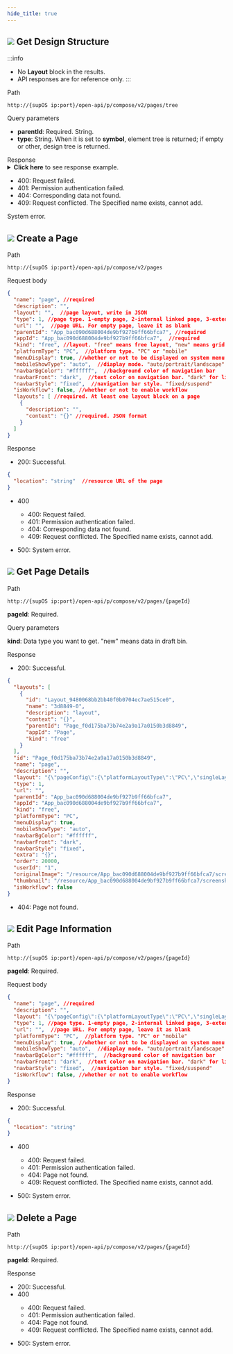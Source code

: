 ```yaml
---
hide_title: true
---
```




<div className='div'>
<div className='title'>

## ![](https://wordpressfreezonex.oss-accelerate.aliyuncs.com/openAPI/4.png) Get Design Structure

:::info
- No **Layout** block in the results.
- API responses are for reference only.
:::

</div>
<div className='grid'>
<div className='leftCol'>Path</div>
<div className='rightCol'>

```
http://{supOS ip:port}/open-api/p/compose/v2/pages/tree
```


</div>
<div className='leftCol'>Query parameters</div>
<div className='rightCol'>

- **parentId**: Required. String. 
- **type**: String. When it is set to **symbol**, element tree is returned; if empty or other, design tree is returned.

</div>
</div>
<div className="response">
<div className="grid">
<div className='leftCol'>Response</div>
<div className='rightCol'>

<Tabs>
<TabItem value="200" label="200" default>
<details>
<summary>
<strong>Click here</strong> to see response example.
</summary>

```json
{
  "id": "App_bac090d688004de9bf927b9ff66bfca7",
  "name": "desktop",
  "description": "",
  "appName": "Desktop",
  "appId": "App_bac090d688004de9bf927b9ff66bfca7",
  "templateName": "App",
  "appSecret": "cd5d7e2ac9f8d94658e0f6495cc043f1",
  "appVersion": "1.0.0",
  "hasChildren": true,
  "allowEdit": 1,
  "userAuthUrl": "",
  "roleAuthUrl": "",
  "coverUrl": "/api/app/manager/images/AppIconPreview?fileName=xxx",
  "defaultDeskPageId": "Page_f0d175ba73b74e2a9a17a0150b3d8849",
  "defaultShowId": "Page_f0d175ba73b74e2a9a17a0150b3d8849",
  "icon": "",
  "jarRunEnv": "openjdk:8-jdk-alpine",
  "suposCpbVersion": "supOS-1.8.2",
  "totalPage": 1,
  "totalSymbol": 0,
  "userId": "1",
  "vendorName": "supos",
  "order": 10000,
  "children": [
    {
      "id": "Folder_41d355ee3641de25ac4c6e355e0c4c6e",
      "name": "new folder 1",
      "description": "",
      "parentId": "App_bac090d688004de9bf927b9ff66bfca7",
      "appId": "App_bac090d688004de9bf927b9ff66bfca7",
      "templateName": "Folder",
      "menuDisplay": true,
      "hasChildren": true,
      "order": 10000,
      "children": [
        {
          "id": "Folder_105a11e36d6848e4a4eb85869bfede4e",
          "name": "new folder 2",
          "description": "",
          "parentId": "App_bac090d688004de9bf927b9ff66bfca7",
          "appId": "App_bac090d688004de9bf927b9ff66bfca7",
          "templateName": "Folder",
          "menuDisplay": true,
          "hasChildren": false,
          "order": 10000
        },
        {
          "id": "Page_314e531cbcdd4faeb2174f5eb42be97e",
          "name": "page1",
          "description": "",
          "layout": "{\"pageConfig\":{\"platformLayoutType\":\"PC\",\"singleLayout\":true,\"lwType\":\"1\",\"lwValue\":1638,\"lhValue\":912,\"linkage\":\"0\",\"background\":\"\",\"pageId\":\"Page_314e531cbcdd4faeb2174f5eb42be97e\"},\"layoutNodes\":[{\"kind\":\"free\",\"col\":1,\"colW\":200,\"w\":240,\"h\":44.9,\"x\":0,\"y\":0,\"i\":\"2be97e-0\",\"moved\":false,\"static\":false,\"isResizable\":false,\"minW\":1,\"minH\":1,\"type\":\"2\",\"lw\":1638,\"lh\":912,\"opacity\":1,\"id\":\"Layout_5a1ebebfe2bd4f18b80a24047a004962\"}]}",
          "type": 1,
          "url": "",
          "parentId": "Folder_41d355ee3641de25ac4c6e355e0c4c6e",
          "appId": "App_bac090d688004de9bf927b9ff66bfca7",
          "kind": "free",
          "platformType": "PC",
          "menuDisplay": true,
          "mobileShowType": "auto",
          "navbarBgColor": "#ffffff",
          "navbarFront": "dark",
          "navbarStyle": "fixed",
          "extra": "{}",
          "order": 20000,
          "userId": "1",
          "originalImage": "/resource/App_bac090d688004de9bf927b9ff66bfca7/screenshot/original/Page_314e531cbcdd4faeb2174f5eb42be97e.png",
          "thumbnail": "/resource/App_bac090d688004de9bf927b9ff66bfca7/screenshot/thumbnail/Page_314e531cbcdd4faeb2174f5eb42be97e.png",
          "isWorkflow": false
        }
      ]
    },
    {
      "id": "Page_f0d175ba73b74e2a9a17a0150b3d8849",
      "name": "page1",
      "description": "",
      "layout": "{\"pageConfig\":{\"platformLayoutType\":\"PC\",\"singleLayout\":true,\"lwType\":\"1\",\"lwValue\":1638,\"lhValue\":912,\"linkage\":\"0\",\"background\":\"\",\"pageId\":\"Page_f0d175ba73b74e2a9a17a0150b3d8849\"},\"layoutNodes\":[{\"kind\":\"free\",\"col\":1,\"colW\":200,\"w\":240,\"h\":44.9,\"x\":0,\"y\":0,\"i\":\"3d8849-0\",\"moved\":false,\"static\":false,\"isResizable\":false,\"minW\":1,\"minH\":1,\"type\":\"2\",\"lw\":1638,\"lh\":912,\"opacity\":1,\"id\":\"Layout_9480068bb2bb40f0b0704ec7ae515ce0\"}]}",
      "type": 1,
      "url": "",
      "parentId": "App_bac090d688004de9bf927b9ff66bfca7",
      "appId": "App_bac090d688004de9bf927b9ff66bfca7",
      "kind": "free",
      "platformType": "PC",
      "menuDisplay": true,
      "mobileShowType": "auto",
      "navbarBgColor": "#ffffff",
      "navbarFront": "dark",
      "navbarStyle": "fixed",
      "extra": "{}",
      "order": 20000,
      "userId": "1",
      "originalImage": "/resource/App_bac090d688004de9bf927b9ff66bfca7/screenshot/original/Page_f0d175ba73b74e2a9a17a0150b3d8849.png",
      "thumbnail": "/resource/App_bac090d688004de9bf927b9ff66bfca7/screenshot/thumbnail/Page_f0d175ba73b74e2a9a17a0150b3d8849.png",
      "isWorkflow": false
    }
  ]
}
```

</details>
</TabItem>
<TabItem value="400" label="400">

- 400: Request failed.
- 401: Permission authentication failed.
- 404: Corresponding data not found.
- 409: Request conflicted. The Specified name exists, cannot add.

</TabItem>
<TabItem value="500" label="500">
System error.
</TabItem>
</Tabs>
</div>
</div>
</div>
</div>

<div className='div'>
<div className='title'>

## ![](https://wordpressfreezonex.oss-accelerate.aliyuncs.com/openAPI/1.png) Create a Page

</div>
<div className='grid'>
<div className='leftCol'>Path</div>
<div className='rightCol'>

```
http://{supOS ip:port}/open-api/p/compose/v2/pages
```

</div>
<div className='leftCol'>Request body</div>
<div className='rightCol'>

```json
{
  "name": "page", //required
  "description": "",
  "layout": "",  //page layout, write in JSON
  "type": 1, //page type. 1-empty page, 2-internal linked page, 3-external linked page
  "url": "",  //page URL. For empty page, leave it as blank
  "parentId": "App_bac090d688004de9bf927b9ff66bfca7", //required
  "appId": "App_bac090d688004de9bf927b9ff66bfca7",  //required
  "kind": "free", //layout. "free" means free layout, "new" means grid layout
  "platformType": "PC",  //platform type. "PC" or "mobile"
  "menuDisplay": true, //whether or not to be displayed on system menu
  "mobileShowType": "auto",  //diaplay mode. "auto/portrait/landscape"
  "navbarBgColor": "#ffffff",  //background color of navigation bar
  "navbarFront": "dark",  //text color on navigation bar. "dark" for light background and "light" for dark background
  "navbarStyle": "fixed",  //navigation bar style. "fixed/suspend"
  "isWorkflow": false, //whether or not to enable workflow
  "layouts": [ //required. At least one layout block on a page
    {
      "description": "",
      "context": "{}" //required. JSON format
    }
  ]
}
```

</div>
<div className='leftCol'>Response</div>
<div className='rightCol'>

- 200: Successful.

```json
{
  "location": "string"  //resource URL of the page
}
```
- 400

<ul>
<ul>
<li>400: Request failed.</li>
<li>401: Permission authentication failed.</li>
<li>404: Corresponding data not found.</li>
<li>409: Request conflicted. The Specified name exists, cannot add.</li>
</ul>
</ul>

- 500: System error.

</div>
</div>
</div>

<div className='div'>
<div className='title'>

## ![](https://wordpressfreezonex.oss-accelerate.aliyuncs.com/openAPI/4.png) Get Page Details


</div>
<div className='grid'>
<div className='leftCol'>Path</div>
<div className='rightCol'>

```
http://{supOS ip:port}/open-api/p/compose/v2/pages/{pageId}
```
**pageId**: Required.

</div>
<div className='leftCol'>Query parameters</div>
<div className='rightCol'>

**kind**: Data type you want to get. "new" means data in draft bin.

</div>
<div className='leftCol'>Response</div>
<div className='rightCol'>

- 200: Successful.

```json
{
  "layouts": [
    {
      "id": "Layout_9480068bb2bb40f0b0704ec7ae515ce0",
      "name": "3d8849-0",
      "description": "layout",
      "context": "{}",
      "parentId": "Page_f0d175ba73b74e2a9a17a0150b3d8849",
      "appId": "Page",
      "kind": "free"
    }
  ],
  "id": "Page_f0d175ba73b74e2a9a17a0150b3d8849",
  "name": "page",
  "description": "",
  "layout": "{\"pageConfig\":{\"platformLayoutType\":\"PC\",\"singleLayout\":true,\"lwType\":\"1\",\"lwValue\":1638,\"lhValue\":912,\"linkage\":\"0\",\"background\":\"\",\"pageId\":\"Page_f0d175ba73b74e2a9a17a0150b3d8849\"},\"layoutNodes\":[{\"kind\":\"free\",\"col\":1,\"colW\":200,\"w\":240,\"h\":44.9,\"x\":0,\"y\":0,\"i\":\"3d8849-0\",\"moved\":false,\"static\":false,\"isResizable\":false,\"minW\":1,\"minH\":1,\"type\":\"2\",\"lw\":1638,\"lh\":912,\"opacity\":1,\"id\":\"Layout_9480068bb2bb40f0b0704ec7ae515ce0\"}]}",
  "type": 1,
  "url": "",
  "parentId": "App_bac090d688004de9bf927b9ff66bfca7",
  "appId": "App_bac090d688004de9bf927b9ff66bfca7",
  "kind": "free",
  "platformType": "PC",
  "menuDisplay": true,
  "mobileShowType": "auto",
  "navbarBgColor": "#ffffff",
  "navbarFront": "dark",
  "navbarStyle": "fixed",
  "extra": "{}",
  "order": 20000,
  "userId": "1",
  "originalImage": "/resource/App_bac090d688004de9bf927b9ff66bfca7/screenshot/original/Page_f0d175ba73b74e2a9a17a0150b3d8849.png",
  "thumbnail": "/resource/App_bac090d688004de9bf927b9ff66bfca7/screenshot/thumbnail/Page_f0d175ba73b74e2a9a17a0150b3d8849.png",
  "isWorkflow": false
}
```
- 404: Page not found.

</div>
</div>
</div>

<div className='div'>
<div className='title'>

## ![](https://wordpressfreezonex.oss-accelerate.aliyuncs.com/openAPI/2.png) Edit Page Information

</div>
<div className='grid'>
<div className='leftCol'>Path</div>
<div className='rightCol'>

```
http://{supOS ip:port}/open-api/p/compose/v2/pages/{pageId}
```

**pageId**: Required.

</div>
<div className='leftCol'>Request body</div>
<div className='rightCol'>

```json
{
  "name": "page", //required
  "description": "",
  "layout": "{\"pageConfig\":{\"platformLayoutType\":\"PC\",\"singleLayout\":true,\"lwType\":\"1\",\"lwValue\":1638,\"lhValue\":912,\"linkage\":\"0\",\"background\":\"\",\"pageId\":\"Page_f0d175ba73b74e2a9a17a0150b3d8849\"},\"layoutNodes\":[{\"kind\":\"free\",\"col\":1,\"colW\":200,\"w\":240,\"h\":44.9,\"x\":0,\"y\":0,\"i\":\"3d8849-0\",\"moved\":false,\"static\":false,\"isResizable\":false,\"minW\":1,\"minH\":1,\"type\":\"2\",\"lw\":1638,\"lh\":912,\"opacity\":1,\"id\":\"Layout_9480068bb2bb40f0b0704ec7ae515ce0\"}]}",  //page layout, write in JSON
  "type": 1, //page type. 1-empty page, 2-internal linked page, 3-external linked page
  "url": "",  //page URL. For empty page, leave it as blank
  "platformType": "PC",  //platform type. "PC" or "mobile"
  "menuDisplay": true, //whether or not to be displayed on system menu
  "mobileShowType": "auto",  //diaplay mode. "auto/portrait/landscape"
  "navbarBgColor": "#ffffff",  //background color of navigation bar
  "navbarFront": "dark",  //text color on navigation bar. "dark" for light background and "light" for dark background
  "navbarStyle": "fixed",  //navigation bar style. "fixed/suspend"
  "isWorkflow": false, //whether or not to enable workflow
}
```

</div>
<div className='leftCol'>Response</div>
<div className='rightCol'>

- 200: Successful.

```json
{
  "location": "string"
}
```
- 400

<ul>
<ul>
<li>400: Request failed.</li>
<li>401: Permission authentication failed.</li>
<li>404: Page not found.</li>
<li>409: Request conflicted. The Specified name exists, cannot add.</li>
</ul>
</ul>

- 500: System error.

</div>
</div>
</div>

<div className='div'>
<div className='title'>

## ![](https://wordpressfreezonex.oss-accelerate.aliyuncs.com/openAPI/3.png) Delete a Page

</div>
<div className='grid'>
<div className='leftCol'>Path</div>
<div className='rightCol'>

```
http://{supOS ip:port}/open-api/p/compose/v2/pages/{pageId}
```

**pageId**: Required.

</div>
<div className='leftCol'>Response</div>
<div className='rightCol'>

- 200: Successful.
- 400

<ul>
<ul>
<li>400: Request failed.</li>
<li>401: Permission authentication failed.</li>
<li>404: Page not found.</li>
<li>409: Request conflicted. The Specified name exists, cannot add.</li>
</ul>
</ul>

- 500: System error.

</div>
</div>
</div>

